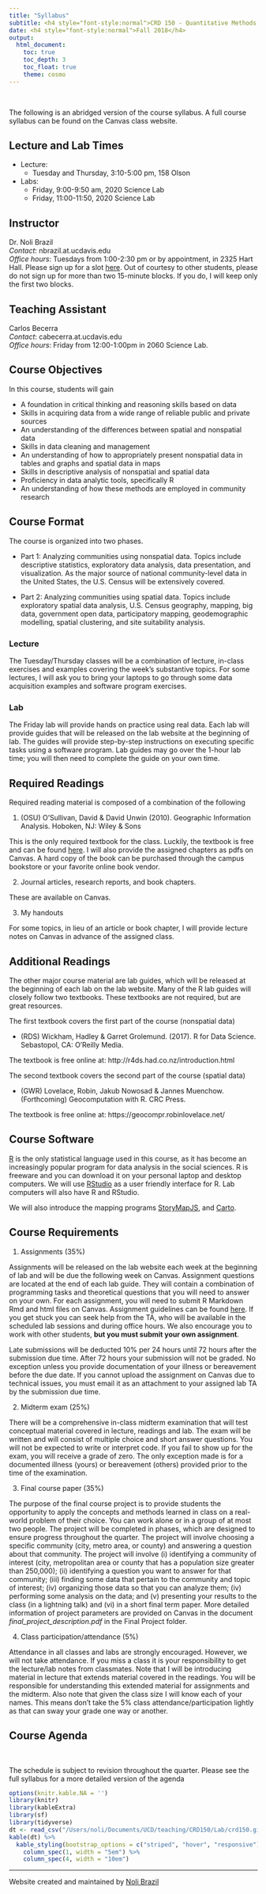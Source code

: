```yaml
---
title: "Syllabus"
subtitle: <h4 style="font-style:normal">CRD 150 - Quantitative Methods in Community Research</h4>
date: <h4 style="font-style:normal">Fall 2018</h4>
output: 
  html_document:
    toc: true
    toc_depth: 3
    toc_float: true
    theme: cosmo
---
```


<style>
h1.title {
  font-weight: bold;
}
</style>

\

The following is an abridged version of the course syllabus.  A full course syllabus can be found on the Canvas class website.

<div style="margin-bottom:25px;">
</div>
## **Lecture and Lab Times**

* Lecture: 
    + Tuesday and Thursday, 3:10-5:00 pm, 158 Olson
* Labs: 
    + Friday, 9:00-9:50 am, 2020 Science Lab
    + Friday, 11:00-11:50, 2020 Science Lab

<div style="margin-bottom:25px;">
</div>
## **Instructor**

Dr. Noli Brazil  
*Contact*: nbrazil.at.ucdavis.edu  
*Office hours*: Tuesdays from 1:00-2:30 pm or by appointment, in 2325 Hart Hall.  Please sign up for a slot [here](https://www.wejoinin.com/sheets/gsewa). Out of courtesy to other students, please do not sign up for more than two 15-minute blocks.  If you do, I will keep only the first two blocks.

<div style="margin-bottom:25px;">
</div>
## **Teaching Assistant**

Carlos Becerra  
*Contact*: cabecerra.at.ucdavis.edu  
*Office hours*: Friday from 12:00-1:00pm in 2060 Science Lab.

<div style="margin-bottom:25px;">
</div>
## **Course Objectives**

In this course, students will gain

* A foundation in critical thinking and reasoning skills based on data
* Skills in acquiring data from a wide range of reliable public and private sources 
* An understanding of the differences between spatial and nonspatial data
* Skills in data cleaning and management 
* An understanding of how to appropriately present nonspatial data in tables and graphs and spatial data in maps
* Skills in descriptive analysis of nonspatial and spatial data
* Proficiency in data analytic tools, specifically R
* An understanding of how these methods are employed in community research

<div style="margin-bottom:25px;">
</div>
## **Course Format**

The course is organized into two phases. 

* Part 1: Analyzing communities using nonspatial data.  Topics include descriptive statistics, exploratory data analysis, data presentation, and visualization.  As the major source of national community-level data in the United States, the U.S. Census will be extensively covered.    

* Part 2: Analyzing communities using spatial data. Topics include exploratory spatial data analysis, U.S. Census geography, mapping, big data, government open data, participatory mapping, geodemographic modelling, spatial clustering, and site suitability analysis.

<div style="margin-bottom:25px;">
</div>
### **Lecture**

The Tuesday/Thursday classes will be a combination of lecture, in-class exercises and examples covering the week’s substantive topics.  For some lectures, I will ask you to bring your laptops to go through some data acquisition examples and software program exercises. 

<div style="margin-bottom:25px;">
</div>
### **Lab**

The Friday lab will provide hands on practice using real data.  Each lab will provide guides that will be released on the lab website at the beginning of lab.  The guides will provide step-by-step instructions on executing specific tasks using a software program.  Lab guides may go over the 1-hour lab time; you will then need to complete the guide on your own time.  


<div style="margin-bottom:25px;">
</div>
## **Required Readings**

Required reading material is composed of a combination of the following 

1. (OSU) O’Sullivan, David & David Unwin (2010). Geographic Information Analysis. Hoboken, NJ: Wiley & Sons 

This is the only required textbook for the class. Luckily, the textbook is free and can be found [here](https://onlinelibrary.wiley.com/doi/book/10.1002/9780470549094). I will also provide the assigned chapters as pdfs on Canvas.  A hard copy of the book can be purchased through the campus bookstore or your favorite online book vendor.

2. Journal articles, research reports, and book chapters.

These are available on Canvas.

3. My handouts

For some topics, in lieu of an article or book chapter, I will provide lecture notes on Canvas in advance of the assigned class.  

## **Additional Readings**

The other major course material are lab guides, which will be released at the beginning of each lab on the lab website.  Many of the R lab guides will closely follow two textbooks.  These textbooks are not required, but are great resources. 

The first textbook covers the first part of the course (nonspatial data)

* (RDS) Wickham, Hadley & Garret Grolemund. (2017). R for Data Science. Sebastopol, CA: O’Reilly Media.

The textbook is free online at: http://r4ds.had.co.nz/introduction.html  

The second textbook covers the second part of the course (spatial data)

* (GWR) Lovelace, Robin, Jakub Nowosad & Jannes Muenchow. (Forthcoming) Geocomputation with R. CRC Press.

The textbook is free online at: https://geocompr.robinlovelace.net/

<div style="margin-bottom:25px;">
</div>
## **Course Software**

[R](https://www.r-project.org/) is the only statistical language used in this course, as it has become an increasingly popular program for data analysis in the social sciences.  R is freeware and you can download it on your personal laptop and desktop computers.  We will use [RStudio](https://www.rstudio.com/) as a user friendly interface for R.  Lab computers will also have R and RStudio.  

We will also introduce the mapping programs [StoryMapJS](https://storymap.knightlab.com/), and [Carto](https://carto.com/).

<div style="margin-bottom:25px;">
</div>
## **Course Requirements** 

1. Assignments (35%)

Assignments will be released on the lab website each week at the beginning of lab and will be due the following week on Canvas.  Assignment questions are located at the end of each lab guide. They will contain a combination of programming tasks and theoretical questions that you will need to answer on your own.  For each assignment, you will need to submit R Markdown Rmd and html files on Canvas. Assignment guidelines can be found [here](https://crd150.github.io/hw_guidelines.html).  If you get stuck you can seek help from the TA, who will be available in the scheduled lab sessions and during office hours.  We also encourage you to work with other students, **but you must submit your own assignment**.  

Late submissions will be deducted 10% per 24 hours until 72 hours after the submission due time.  After 72 hours your submission will not be graded.  No exception unless you provide documentation of your illness or bereavement before the due date.  If you cannot upload the assignment on Canvas due to technical issues, you must email it as an attachment to your assigned lab TA by the submission due time.

2. Midterm exam (25%)

There will be a comprehensive in-class midterm examination that will test conceptual material covered in lecture, readings and lab.  The exam will be written and will consist of multiple choice and short answer questions.  You will not be expected to write or interpret code. If you fail to show up for the exam, you will receive a grade of zero.  The only exception made is for a documented illness (yours) or bereavement (others) provided prior to the time of the examination.  

3. Final course paper (35%)

The purpose of the final course project is to provide students the opportunity to apply the concepts and methods learned in class on a real-world problem of their choice.  You can work alone or in a group of at most two people.  The project will be completed in phases, which are designed to ensure progress throughout the quarter.  The project will involve choosing a specific community (city, metro area, or county) and answering a question about that community.  The project will involve (i) identifying a community of interest (city, metropolitan area or county that has a population size greater than 250,000); (ii) identifying a question you want to answer for that community; (iii) finding some data that pertain to the community and topic of interest; (iv) organizing those data so that you can analyze them; (iv) performing some analysis on the data; and (v) presenting your results to the class (in a lightning talk) and (vi) in a short final term paper. More detailed information of project parameters are provided on Canvas in the document *final_project_description.pdf* in the Final Project folder.

4. Class participation/attendance (5%)

Attendance in all classes and labs are strongly encouraged. However, we will not take attendance.  If you miss a class it is your responsibility to get the lecture/lab notes from classmates. Note that I will be introducing material in lecture that extends material covered in the readings.  You will be responsible for understanding this extended material for assignments and the midterm. Also note that given the class size I will know each of your names.  This means don’t take the 5% class attendance/participation lightly as that can sway your grade one way or another.

<div style="margin-bottom:25px;">
</div>	
## **Course Agenda**
\

The schedule is subject to revision throughout the quarter.  Please see the full syllabus for a more detailed version of the agenda

```r
options(knitr.kable.NA = '')
library(knitr)
library(kableExtra)
library(sf)
library(tidyverse)
dt <- read_csv("/Users/noli/Documents/UCD/teaching/CRD150/Lab/crd150.github.io/agenda.csv")
kable(dt) %>%
  kable_styling(bootstrap_options = c("striped", "hover", "responsive")) %>%
    column_spec(1, width = "5em") %>%
    column_spec(4, width = "10em")
```


***


Website created and maintained by [Noli Brazil](https://nbrazil.faculty.ucdavis.edu/)